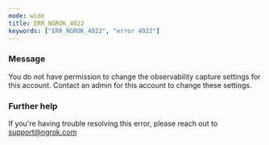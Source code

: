 ```yaml
---
mode: wide
title: ERR_NGROK_4022
keywords: ["ERR_NGROK_4022", "error 4022"]
---
```



### Message

You do not have permission to change the observability capture settings for this account. Contact an admin for this account to change these settings.

<ErrorDetails />

### Further help

If you're having trouble resolving this error, please reach out to [support@ngrok.com](mailto:support@ngrok.com?subject=Help%20with%20ERR_NGROK_4022)
